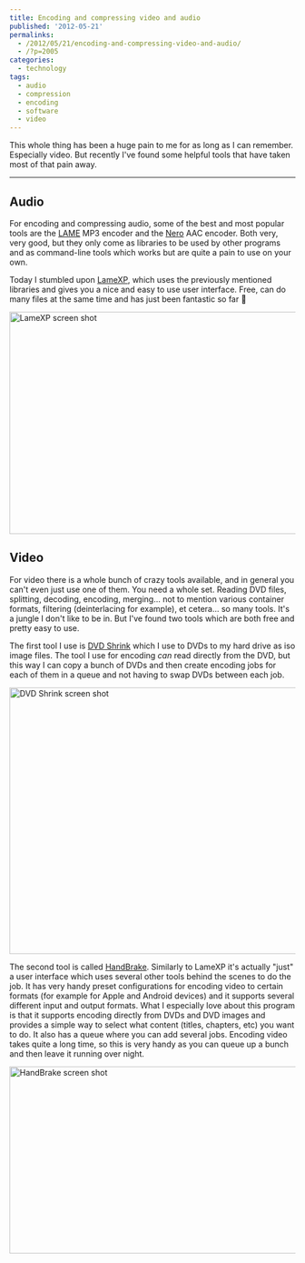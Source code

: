 ---
title: Encoding and compressing video and audio
published: '2012-05-21'
permalinks:
  - /2012/05/21/encoding-and-compressing-video-and-audio/
  - /?p=2005
categories:
  - technology
tags:
  - audio
  - compression
  - encoding
  - software
  - video
---

This whole thing has been a huge pain to me for as long as I can remember. Especially video. But recently I've found some helpful tools that have taken most of that pain away.

<hr className="fix" />

## Audio

For encoding and compressing audio, some of the best and most popular tools are the <a href="http://lame.sourceforge.net/">LAME</a> MP3 encoder and the <a href="http://www.nero.com/enu/company/about-nero/nero-aac-codec.php">Nero</a> AAC encoder. Both very, very good, but they only come as libraries to be used by other programs and as command-line tools which works but are quite a pain to use on your own.

Today I stumbled upon <a href="http://lamexp.sourceforge.net">LameXP</a>, which uses the previously mentioned libraries and gives you a nice and easy to use user interface. Free, can do many files at the same time and has just been fantastic so far 🙂

<img
  src="http://www.geekality.net/wp-content/uploads/2012/05/LameXP.png"
  alt="LameXP screen shot"
  title="LameXP"
  width="540"
  height="391"
  className="aligncenter size-large wp-image-2006"
/>

## Video

For video there is a whole bunch of crazy tools available, and in general you can't even just use one of them. You need a whole set. Reading DVD files, splitting, decoding, encoding, merging... not to mention various container formats, filtering (deinterlacing for example), et cetera... so many tools. It's a jungle I don't like to be in. But I've found two tools which are both free and pretty easy to use.

The first tool I use is <a href="http://www.dvdshrink.org/what_en.php">DVD Shrink</a> which I use to DVDs to my hard drive as iso image files. The tool I use for encoding <em>can</em> read directly from the DVD, but this way I can copy a bunch of DVDs and then create encoding jobs for each of them in a queue and not having to swap DVDs between each job.

<img
  src="http://www.geekality.net/wp-content/uploads/2012/05/DVDShrink.png"
  alt="DVD Shrink screen shot"
  title="DVD Shrink"
  width="540"
  height="469"
  className="aligncenter size-large wp-image-2009"
/>

The second tool is called <a href="https://handbrake.fr/">HandBrake</a>. Similarly to LameXP it's actually "just" a user interface which uses several other tools behind the scenes to do the job. It has very handy preset configurations for encoding video to certain formats (for example for Apple and Android devices) and it supports several different input and output formats. What I especially love about this program is that it supports encoding directly from DVDs and DVD images and provides a simple way to select what content (titles, chapters, etc) you want to do. It also has a queue where you can add several jobs. Encoding video takes quite a long time, so this is very handy as you can queue up a bunch and then leave it running over night.

<img
  src="http://www.geekality.net/wp-content/uploads/2012/05/HandBrake.png"
  alt="HandBrake screen shot"
  title="HandBrake"
  width="540"
  height="329"
  className="aligncenter size-large wp-image-2008"
/>
